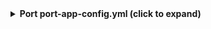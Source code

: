 <details>
<summary><b>Port port-app-config.yml (click to expand)</b></summary>

```yaml showLineNumbers
resources:
  - kind: repository
    selector:
      query: 'true'
    port:
      entity:
        mappings:
          identifier: .name
          title: .name
          blueprint: '"githubRepository"'
          properties:
            readme: file://README.md
            url: .html_url
            defaultBranch: .default_branch
  - kind: branch
    selector:
      query: 'true'
    port:
      entity:
        mappings:
          identifier: .__repository + "_" + .name
          title: .__repository + " " + .name
          blueprint: '"githubBranch"'
          properties:
            is_protected: .protected
            commit_sha: .commit.sha
            commit_url: .commit.url
          relations:
            repository: .__repository
```
</details>

